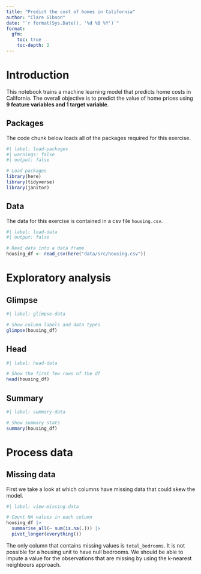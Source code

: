 ```yaml
---
title: "Predict the cost of homes in California"
author: "Clare Gibson"
date: "`r format(Sys.Date(), '%d %B %Y')`"
format:
  gfm:
    toc: true
    toc-depth: 2
---
```


# Introduction

This notebook trains a machine learning model that predicts home costs in California. The overall objective is to predict the value of home prices using **9 feature variables and 1 target variable**.

## Packages

The code chunk below loads all of the packages required for this exercise.

```r
#| label: load-packages
#| warnings: false
#| output: false

# Load packages
library(here)
library(tidyverse)
library(janitor)
```

## Data

The data for this exercise is contained in a csv file `housing.csv`.

```r
#| label: load-data
#| output: false

# Read data into a data frame
housing_df <- read_csv(here("data/src/housing.csv"))
```

# Exploratory analysis

## Glimpse

```r
#| label: glimpse-data

# Show column labels and data types
glimpse(housing_df)
```

## Head

```r
#| label: head-data

# Show the first few rows of the df
head(housing_df)
```

## Summary

```r
#| label: summary-data

# Show summary stats
summary(housing_df)
```

# Process data

## Missing data

First we take a look at which columns have missing data that could skew the model.

```r
#| label: view-missing-data

# Count NA values in each column
housing_df |> 
  summarise_all(~ sum(is.na(.))) |> 
  pivot_longer(everything())
```

The only column that contains missing values is `total_bedrooms`. It is not possible for a housing unit to have null bedrooms. We should be able to impute a value for the observations that are missing by using the k-nearest neighbours approach.
